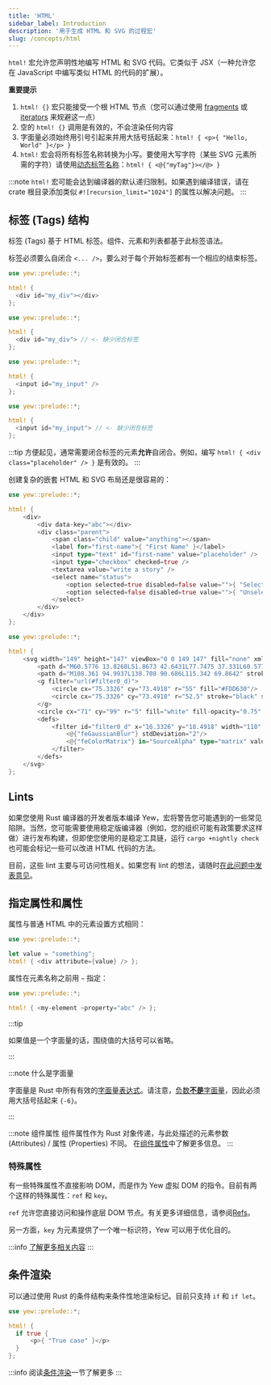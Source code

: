 ```yaml
---
title: 'HTML'
sidebar_label: Introduction
description: '用于生成 HTML 和 SVG 的过程宏'
slug: /concepts/html
---
```



`html!` 宏允许您声明性地编写 HTML 和 SVG 代码。它类似于 JSX（一种允许您在 JavaScript 中编写类似 HTML 的代码的扩展）。

**重要提示**

1. `html! {}` 宏只能接受一个根 HTML 节点（您可以通过使用 [fragments](./fragments.mdx) 或 [iterators](./../html/lists.mdx) 来规避这一点）
2. 空的 `html! {}` 调用是有效的，不会渲染任何内容
3. 字面量必须始终用引号引起来并用大括号括起来：`html! { <p>{ "Hello, World" }</p> }`
4. `html!` 宏会将所有标签名称转换为小写。要使用大写字符（某些 SVG 元素所需的字符）请使用[动态标签名称](concepts/html/elements.mdx#dynamic-tag-names)：`html! { <@{"myTag"}></@> }`

:::note
`html!` 宏可能会达到编译器的默认递归限制。如果遇到编译错误，请在 crate 根目录添加类似 `#![recursion_limit="1024"]` 的属性以解决问题。
:::

## 标签 (Tags) 结构

标签 (Tags) 基于 HTML 标签。组件、元素和列表都基于此标签语法。

标签必须要么自闭合 `<... />`，要么对于每个开始标签都有一个相应的结束标签。

<Tabs>
  <TabItem value="Open - Close" label="Open - Close" default>

```rust
use yew::prelude::*;

html! {
  <div id="my_div"></div>
};
```

  </TabItem>
  <TabItem value="Invalid" label="Invalid">

```rust ,compile_fail
use yew::prelude::*;

html! {
  <div id="my_div"> // <- 缺少闭合标签
};
```

  </TabItem>
</Tabs>

<Tabs>
  <TabItem value="Self-closing" label="Self-closing">

```rust
use yew::prelude::*;

html! {
  <input id="my_input" />
};
```

  </TabItem>
  <TabItem value="Invalid" label="Invalid">

```rust ,compile_fail
use yew::prelude::*;

html! {
  <input id="my_input"> // <- 缺少闭合标签
};
```

  </TabItem>
</Tabs>

:::tip
方便起见，通常需要闭合标签的元素**允许**自闭合。例如，编写 `html! { <div class="placeholder" /> }` 是有效的。
:::

创建复杂的嵌套 HTML 和 SVG 布局还是很容易的：

<Tabs>
  <TabItem value="HTML" label="HTML">

```rust
use yew::prelude::*;

html! {
    <div>
        <div data-key="abc"></div>
        <div class="parent">
            <span class="child" value="anything"></span>
            <label for="first-name">{ "First Name" }</label>
            <input type="text" id="first-name" value="placeholder" />
            <input type="checkbox" checked=true />
            <textarea value="write a story" />
            <select name="status">
                <option selected=true disabled=false value="">{ "Selected" }</option>
                <option selected=false disabled=true value="">{ "Unselected" }</option>
            </select>
        </div>
    </div>
};
```

  </TabItem>
  <TabItem value="SVG" label="SVG">

```rust
use yew::prelude::*;

html! {
    <svg width="149" height="147" viewBox="0 0 149 147" fill="none" xmlns="http://www.w3.org/2000/svg">
        <path d="M60.5776 13.8268L51.8673 42.6431L77.7475 37.331L60.5776 13.8268Z" fill="#DEB819"/>
        <path d="M108.361 94.9937L138.708 90.686L115.342 69.8642" stroke="black" stroke-width="4" stroke-linecap="round" stroke-linejoin="round"/>
        <g filter="url(#filter0_d)">
            <circle cx="75.3326" cy="73.4918" r="55" fill="#FDD630"/>
            <circle cx="75.3326" cy="73.4918" r="52.5" stroke="black" stroke-width="5"/>
        </g>
        <circle cx="71" cy="99" r="5" fill="white" fill-opacity="0.75" stroke="black" stroke-width="3"/>
        <defs>
            <filter id="filter0_d" x="16.3326" y="18.4918" width="118" height="118" filterUnits="userSpaceOnUse" color-interpolation-filters="sRGB">
                <@{"feGaussianBlur"} stdDeviation="2"/>
                <@{"feColorMatrix"} in="SourceAlpha" type="matrix" values="0 0 0 0 0 0 0 0 0 0 0 0 0 0 0 0 0 0 127 0"/>
            </filter>
        </defs>
    </svg>
};
```

  </TabItem>
</Tabs>

## Lints

如果您使用 Rust 编译器的开发者版本编译 Yew，宏将警告您可能遇到的一些常见陷阱。当然，您可能需要使用稳定版编译器（例如，您的组织可能有政策要求这样做）进行发布构建，但即使您使用的是稳定工具链，运行 `cargo +nightly check` 也可能会标记一些可以改进 HTML 代码的方法。

目前，这些 lint 主要与可访问性相关。如果您有 lint 的想法，请随时[在此问题中发表意见](https://github.com/yewstack/yew/issues/1334)。

## 指定属性和属性

属性与普通 HTML 中的元素设置方式相同：

```rust
use yew::prelude::*;

let value = "something";
html! { <div attribute={value} /> };
```

属性在元素名称之前用 `~` 指定：

```rust
use yew::prelude::*;

html! { <my-element ~property="abc" /> };
```

:::tip

如果值是一个字面量的话，围绕值的大括号可以省略。

:::

:::note 什么是字面量

字面量是 Rust 中所有有效的[字面量表达式](https://doc.rust-lang.org/reference/expressions/literal-expr.html)。请注意，[负数**不是**字面量](https://users.rust-lang.org/t/why-are-negative-value-literals-expressions/43333)，因此必须用大括号括起来 `{-6}`。

:::

:::note 组件属性
组件属性作为 Rust 对象传递，与此处描述的元素参数 (Attributes) / 属性 (Properties) 不同。
在[组件属性](../function-components/properties.mdx)中了解更多信息。
:::

### 特殊属性

有一些特殊属性不直接影响 DOM，而是作为 Yew 虚拟 DOM 的指令。目前有两个这样的特殊属性：`ref` 和 `key`。

`ref` 允许您直接访问和操作底层 DOM 节点。有关更多详细信息，请参阅[Refs](../function-components/node-refs.mdx)。

另一方面，`key` 为元素提供了一个唯一标识符，Yew 可以用于优化目的。

:::info
[了解更多相关内容](./html/lists)
:::

## 条件渲染

可以通过使用 Rust 的条件结构来条件性地渲染标记。目前只支持 `if` 和 `if let`。

```rust
use yew::prelude::*;

html! {
  if true {
      <p>{ "True case" }</p>
  }
};
```

:::info
阅读[条件渲染](./conditional-rendering.mdx)一节了解更多
:::
